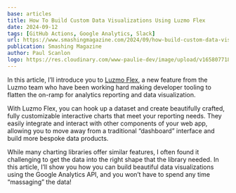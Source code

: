```yaml
---
base: articles
title: How To Build Custom Data Visualizations Using Luzmo Flex
date: 2024-09-12
tags: [GitHub Actions, Google Analytics, Slack]
url: https://www.smashingmagazine.com/2024/09/how-build-custom-data-visualizations-luzmo-flex/
publication: Smashing Magazine
author: Paul Scanlon
logo: https://res.cloudinary.com/www-paulie-dev/image/upload/v1658077182/paulie.dev/Logos/smashing-magazine-logo_rhvh4j.png
---
```


In this article, I’ll introduce you to [Luzmo Flex](https://www.luzmo.com/flex), a new feature from the Luzmo team who have been working hard making developer tooling to flatten the on-ramp for analytics reporting and data visualization.

With Luzmo Flex, you can hook up a dataset and create beautifully crafted, fully customizable interactive charts that meet your reporting needs. They easily integrate and interact with other components of your web app, allowing you to move away from a traditional “dashboard” interface and build more bespoke data products.

While many charting libraries offer similar features, I often found it challenging to get the data into the right shape that the library needed. In this article, I’ll show you how you can build beautiful data visualizations using the Google Analytics API, and you won’t have to spend any time “massaging” the data!

